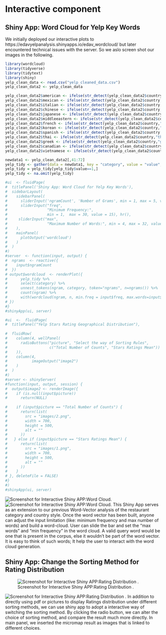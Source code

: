 # Interactive component

## Shiny App: Word Cloud for Yelp Key Words ##

We initially deployed our interactive plots to https://edavyelpanalysis.shinyapps.io/edav_wordcloud/ but later encountered technical issues with the server. So we aslo screen shot our images in the following.

```r
library(wordcloud)
library(tidyverse)
library(tidytext)
library(shiny)
yelp_clean_data <- read.csv("yelp_cleaned_data.csv")
yelp_clean_data2 <- yelp_clean_data
```

```r
yelp_clean_data2$american <- ifelse(str_detect(yelp_clean_data2$country,"american"),1,0)
yelp_clean_data2$mexican <- ifelse(str_detect(yelp_clean_data2$country,"mexican"),1,0)
yelp_clean_data2$italian <- ifelse(str_detect(yelp_clean_data2$country,"italian"),1,0)
yelp_clean_data2$chinese <- ifelse(str_detect(yelp_clean_data2$country,"chinese"),1,0)
yelp_clean_data2$japanese <- ifelse(str_detect(yelp_clean_data2$country,"japanese"),1,0)
yelp_clean_data2$middleeastern <- ifelse(str_detect(yelp_clean_data2$country,"middleeastern"),1,0)
yelp_clean_data2$french <- ifelse(str_detect(yelp_clean_data2$country,"french"),1,0)
yelp_clean_data2$korean <- ifelse(str_detect(yelp_clean_data2$country,"korean"),1,0)
yelp_clean_data2$spanish <- ifelse(str_detect(yelp_clean_data2$country,"spanish"),1,0)
yelp_clean_data2$thai <- ifelse(str_detect(yelp_clean_data2$country,"thai"),1,0)
yelp_clean_data2$greek <- ifelse(str_detect(yelp_clean_data2$country,"greek"),1,0)
yelp_clean_data2$canadian <- ifelse(str_detect(yelp_clean_data2$country,"canadian"),1,0)
yelp_clean_data2$vietnamese <- ifelse(str_detect(yelp_clean_data2$country,"vietnamese"),1,0)
```


```r
newdata1 <- yelp_clean_data2[,41:72]
yelp_tidy <- gather(data = newdata1, key = "category", value = "value", 1:32)
yelp_tidy = yelp_tidy[yelp_tidy$value==1,]
yelp_tidy <- na.omit(yelp_tidy)
```

```r
#ui  <- fluidPage(
#  titlePanel('Shiny App: Word Cloud for Yelp Key Words'),
#  sidebarLayout(
#    sidebarPanel(
#      sliderInput('ngramCount', 'Number of Grams', min = 1, max = 5, value = 1),
#      sliderInput("freq",
#                  "Minimum Frequency:",
#                  min = 1,  max = 30, value = 15), hr(),
#     sliderInput("max",
#                  "Maximum Number of Words:", min = 4, max = 32, value = 10)
#    ),
#    mainPanel(
#      plotOutput('wordcloud') 
#    )
#  )
#)
#server  <- function(input, output) {
#  ngrams  <- reactive({
#    input$ngramCount
#  })
# output$wordcloud  <- renderPlot({
#      yelp_tidy %>%
#      select(category) %>%
#      unnest_tokens(ngram, category, token="ngrams", n=ngrams()) %>%
#      count(ngram) %>%
#      with(wordcloud(ngram, n, min.freq = input$freq, max.words=input$max, rot.per=0.2, colors=c("#b4b3b3", "#969696", "#484848", "#8dc7d3")))
# })
#}
#shinyApp(ui, server)
```



```r
#ui  <-  fluidPage(
#  titlePanel("Yelp Stars Rating Geographical Distribution"),
  
#  fluidRow(
#    column(4, wellPanel(
#      radioButtons("picture", "Select the way of Sorting Rules",
#                   c("Total Number of Counts", "Stars Ratings Mean"))
#    )),
#    column(4,
#           imageOutput("image2")
#    )
#  )
#)
#server <- shinyServer(
#function(input, output, session) {
#  output$image2 <- renderImage({
#    if (is.null(input$picture))
#      return(NULL)
    
#    if (input$picture == "Total Number of Counts") {
#      return(list(
#        src = "images/2.png",
#        width = 700,
#        height = 500,
#        alt = ""
#      ))
#   } else if (input$picture == "Stars Ratings Mean") {
#      return(list(
#        src = "images/1.png",
#        width = 700,
#        height = 500,
#        alt = ""
#      ))
#    }
# }, deleteFile = FALSE)
#}
#)
#shinyApp(ui, server)
```

![Screenshot for Interactive Shiny APP:Word Cloud.](shinyimages/wordcloud1.jpeg)
![Screenshot for Interactive Shiny APP:Word Cloud.](shinyimages/wordcloud2.jpeg)
This Shiny App serves as an extension to our previous Word-Vector analysis of the restaurant category and country style. Once the word vector has been built, anyone can adjust the input limitation (like: minimum frequency and max number of words) and build a word-cloud. User can slide the bar and set the “max words” and "min frequency" in the word cloud. A valid query word would be one that is present in the corpus, else it wouldn’t be part of the word vector. It is easy to think of such words; It help the user to interact with the word cloud generation. 


## Shiny App: Change the Sorting Method for Rating Distribution ##

![Screenshot for Interactive Shiny APP:Rating Distribution .](shinyimages/map2.jpeg)

![Screenshot for Interactive Shiny APP:Rating Distribution .](shinyimages/map1.jpeg)
In addition to directly using pdf or pictures to display Ratings distribution under different sorting methods, we can use shiny app to adopt a interactive way of switching the sorting method. By clicking the radio button, we can alter the choice of sorting method, and compare the result much more directly. In main panel, we inserted the micromap result as images that is linked to different choices.
